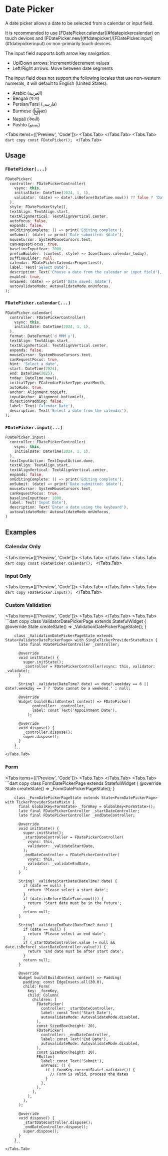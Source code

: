
# Date Picker
A date picker allows a date to be selected from a calendar or input field.

<LinkBadgeGroup>
    <LinkBadge label="API Reference" href="https://pub.dev/documentation/forui/latest/forui.widgets.date_picker/"/>
</LinkBadgeGroup>

<div className="pb-5">
    <Callout type="info">
        It is recommended to use [FDatePicker.calendar](#fdatepickercalendar) on touch devices and
        [FDatePicker.new](#fdatepicker)/[FDatePicker.input](#fdatepickerinput) on non-primarily touch devices.
    </Callout>
</div>

The input field supports both arrow key navigation:
  * Up/Down arrows: Increment/decrement values
  * Left/Right arrows: Move between date segments

The input field does not support the following locales that use non-western numerals, it will default to English
(United States):
  * Arabic (العربية)
  * Bengali (বাংলা)
  * Persian/Farsi (فارسی)
  * Burmese (မြန်မာ)
  * Nepali (नेपाली)
  * Pashto (پښتو)

<Tabs items={['Preview', 'Code']}>
    <Tabs.Tab>
        <Widget name='date-picker' query={{}} height={500}/>
    </Tabs.Tab>
    <Tabs.Tab>
        ```dart copy
        const FDatePicker();
        ```
    </Tabs.Tab>
</Tabs>

## Usage

### `FDatePicker(...)`

```dart copy
FDatePicker(
  controller: FDatePickerController(
    vsync: this,
    initialDate: DateTime(2024, 1, 1),
    validator: (date) => date?.isBefore(DateTime.now()) ?? false ? 'Date must be in the future' : null,
  ),
  style: FDatePickerStyle(),
  textAlign: TextAlign.start,
  textAlignVertical: TextAlignVertical.center,
  autofocus: false,
  expands: false,
  onEditingComplete: () => print('Editing complete'),
  onSubmit: (date) => print('Date submitted: $date'),
  mouseCursor: SystemMouseCursors.text,
  canRequestFocus: true,
  baselineInputYear: 2000,
  prefixBuilder: (context, style) => Icon(Icons.calendar_today),
  suffixBuilder: null,
  calendar: FDatePickerCalendarProperties(),
  label: Text('Select Date'),
  description: Text('Choose a date from the calendar or input field'),
  enabled: true,
  onSaved: (date) => print('Date saved: $date'),
  autovalidateMode: AutovalidateMode.onUnfocus,
);
```

### `FDatePicker.calendar(...)`

```dart copy
FDatePicker.calendar(
  controller: FDatePickerController(
    vsync: this,
    initialDate: DateTime(2024, 1, 1),
  ),
  format: DateFormat('d MMM y'),
  textAlign: TextAlign.start,
  textAlignVertical: TextAlignVertical.center,
  expands: false,
  mouseCursor: SystemMouseCursors.text,
  canRequestFocus: true,
  hint: 'Select a date',
  start: DateTime(2024),
  end: DateTime(2025),
  today: DateTime.now(),
  initialType: FCalendarPickerType.yearMonth,
  autoHide: true,
  anchor: Alignment.topLeft,
  inputAnchor: Alignment.bottomLeft,
  directionPadding: false,
  label: Text('Calendar Date'),
  description: Text('Select a date from the calendar'),
);
```

### `FDatePicker.input(...)`

```dart copy
FDatePicker.input(
  controller: FDatePickerController(
    vsync: this,
    initialDate: DateTime(2024, 1, 1),
  ),
  textInputAction: TextInputAction.done,
  textAlign: TextAlign.start,
  textAlignVertical: TextAlignVertical.center,
  expands: false,
  onEditingComplete: () => print('Editing complete'),
  onSubmit: (date) => print('Date submitted: $date'),
  mouseCursor: SystemMouseCursors.text,
  canRequestFocus: true,
  baselineInputYear: 2000,
  label: Text('Input Date'),
  description: Text('Enter a date using the keyboard'),
  autovalidateMode: AutovalidateMode.onUnfocus,
)
```

## Examples

### Calendar Only

<Tabs items={['Preview', 'Code']}>
    <Tabs.Tab>
        <Widget name='date-picker' variant='calendar' query={{}} height={500}/>
    </Tabs.Tab>
    <Tabs.Tab>
        ```dart copy
        const FDatePicker.calendar();
        ```
    </Tabs.Tab>
</Tabs>

### Input Only

<Tabs items={['Preview', 'Code']}>
    <Tabs.Tab>
        <Widget name='date-picker' variant='input' query={{}}/>
    </Tabs.Tab>
    <Tabs.Tab>
        ```dart copy
        FDatePicker.input();
        ```
    </Tabs.Tab>
</Tabs>

### Custom Validation

<Tabs items={['Preview', 'Code']}>
    <Tabs.Tab>
        <Widget name='date-picker' variant='validator' query={{}} height={500}/>
    </Tabs.Tab>
    <Tabs.Tab>
        ```dart copy
        class ValidatorDatePickerPage extends StatefulWidget {
          @override
          State<ValidatorDatePickerPage> createState() => _ValidationDatePickerPageState();
        }

        class _ValidationDatePickerPageState extends State<ValidatorDatePickerPage> with SingleTickerProviderStateMixin {
          late final FDatePickerController _controller;

          @override
          void initState() {
            super.initState();
            _controller = FDatePickerController(vsync: this, validator: _validate);
          }

          String? _validate(DateTime? date) => date?.weekday == 6 || date?.weekday == 7 ? 'Date cannot be a weekend.' : null;

          @override
          Widget build(BuildContext context) => FDatePicker(
                controller: _controller,
                label: const Text('Appointment Date'),
              );

          @override
          void dispose() {
            _controller.dispose();
            super.dispose();
          }
        }
        ```
    </Tabs.Tab>
</Tabs>

### Form

<Tabs items={['Preview', 'Code']}>
    <Tabs.Tab>
        <Widget name='date-picker' variant='form' query={{}} height={600}/>
    </Tabs.Tab>
    <Tabs.Tab>
        ```dart copy
        class FormDatePickerPage extends StatefulWidget {
          @override
          State<FormDatePickerPage> createState() => _FormDatePickerPageState();
        }

        class _FormDatePickerPageState extends State<FormDatePickerPage> with TickerProviderStateMixin {
          final GlobalKey<FormState> _formKey = GlobalKey<FormState>();
          late final FDatePickerController _startDateController;
          late final FDatePickerController _endDateController;

          @override
          void initState() {
            super.initState();
            _startDateController = FDatePickerController(
              vsync: this,
              validator: _validateStartDate,
            );
            _endDateController = FDatePickerController(
              vsync: this,
              validator: _validateEndDate,
            );
          }

          String? _validateStartDate(DateTime? date) {
            if (date == null) {
              return 'Please select a start date';
            }
            if (date.isBefore(DateTime.now())) {
              return 'Start date must be in the future';
            }
            return null;
          }

          String? _validateEndDate(DateTime? date) {
            if (date == null) {
              return 'Please select an end date';
            }
            if (_startDateController.value != null && date.isBefore(_startDateController.value!)) {
              return 'End date must be after start date';
            }
            return null;
          }

          @override
          Widget build(BuildContext context) => Padding(
            padding: const EdgeInsets.all(30.0),
            child: Form(
              key: _formKey,
              child: Column(
                children: [
                  FDatePicker(
                    controller: _startDateController,
                    label: const Text('Start Date'),
                    autovalidateMode: AutovalidateMode.disabled,
                  ),
                  const SizedBox(height: 20),
                  FDatePicker(
                    controller: _endDateController,
                    label: const Text('End Date'),
                    autovalidateMode: AutovalidateMode.disabled,
                  ),
                  const SizedBox(height: 20),
                  FButton(
                    label: const Text('Submit'),
                    onPress: () {
                      if (_formKey.currentState!.validate()) {
                        // Form is valid, process the dates
                      }
                    },
                  ),
                ],
              ),
            ),
          );

          @override
          void dispose() {
            _startDateController.dispose();
            _endDateController.dispose();
            super.dispose();
          }
        }
        ```
    </Tabs.Tab>
</Tabs>
